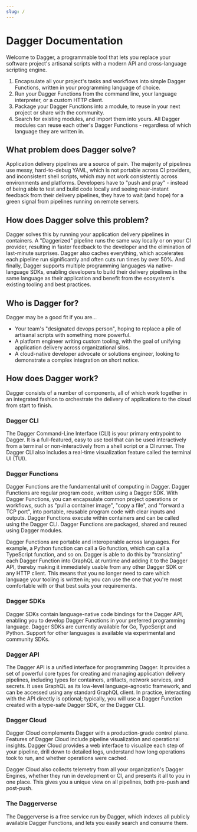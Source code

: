 ```yaml
---
slug: /
---
```


# Dagger Documentation

Welcome to Dagger, a programmable tool that lets you replace your software project's artisanal scripts with a modern API and cross-language scripting engine.

1. Encapsulate all your project's tasks and workflows into simple Dagger Functions, written in your programming language of choice.
2. Run your Dagger Functions from the command line, your language interpreter, or a custom HTTP client.
3. Package your Dagger Functions into a module, to reuse in your next project or share with the community.
4. Search for existing modules, and import them into yours. All Dagger modules can reuse each other's Dagger Functions - regardless of which language they are written in.

## What problem does Dagger solve?

Application delivery pipelines are a source of pain. The majority of pipelines use messy, hard-to-debug YAML, which is not portable across CI providers, and inconsistent shell scripts, which may not work consistently across environments and platforms. Developers have to "push and pray" - instead of being able to test and build code locally and seeing near-instant feedback from their delivery pipelines, they have to wait (and hope) for a green signal from pipelines running on remote servers.

## How does Dagger solve this problem?

Dagger solves this by running your application delivery pipelines in containers. A "Daggerized" pipeline runs the same way locally or on your CI provider, resulting in faster feedback to the developer and the elimination of last-minute surprises. Dagger also caches everything, which accelerates each pipeline run significantly and often cuts run times by over 50%. And finally, Dagger supports multiple programming languages via native-language SDKs, enabling developers to build their delivery pipelines in the same language as their application and benefit from the ecosystem's existing tooling and best practices.

## Who is Dagger for?

Dagger may be a good fit if you are...

- Your team's "designated devops person", hoping to replace a pile of artisanal scripts with something more powerful.
- A platform engineer writing custom tooling, with the goal of unifying application delivery across organizational silos.
- A cloud-native developer advocate or solutions engineer, looking to demonstrate a complex integration on short notice.

## How does Dagger work?

Dagger consists of a number of components, all of which work together in an integrated fashion to orchestrate the delivery of applications to the cloud from start to finish.

### Dagger CLI
The Dagger Command-Line Interface (CLI) is your primary entrypoint to Dagger. It is a full-featured, easy to use tool that can be used interactively from a terminal or non-interactively from a shell script or a CI runner. The Dagger CLI also includes a real-time visualization feature called the terminal UI (TUI).

### Dagger Functions
Dagger Functions are the fundamental unit of computing in Dagger. Dagger Functions are regular program code, written using a Dagger SDK. With Dagger Functions, you can encapsulate common project operations or workflows, such as "pull a container image", "copy a file", and "forward a TCP port", into portable, reusable program code with clear inputs and outputs. Dagger Functions execute within containers and can be called using the Dagger CLI. Dagger Functions are packaged, shared and reused using Dagger modules.

Dagger Functions are portable and interoperable across languages. For example, a Python function can call a Go function, which can call a TypeScript function, and so on. Dagger is able to do this by "translating" each Dagger Function into GraphQL at runtime and adding it to the Dagger API, thereby making it immediately usable from any other Dagger SDK or any HTTP client. This means that you no longer need to care which language your tooling is written in; you can use the one that you're most comfortable with or that best suits your requirements.

### Dagger SDKs
Dagger SDKs contain language-native code bindings for the Dagger API, enabling you to develop Dagger Functions in your preferred programming language. Dagger SDKs are currently available for Go, TypeScript and Python. Support for other languages is available via experimental and community SDKs.

### Dagger API
The Dagger API is a unified interface for programming Dagger. It provides a set of powerful core types for creating and managing application delivery pipelines, including types for containers, artifacts, network services, and secrets. It uses GraphQL as its low-level language-agnostic framework, and can be accessed using any standard GraphQL client. In practice, interacting with the API directly is optional; typically, you will use a Dagger Function created with a type-safe Dagger SDK, or the Dagger CLI.

### Dagger Cloud
Dagger Cloud complements Dagger with a production-grade control plane. Features of Dagger Cloud include pipeline visualization and operational insights. Dagger Cloud provides a web interface to visualize each step of your pipeline, drill down to detailed logs, understand how long operations took to run, and whether operations were cached.

Dagger Cloud also collects telemetry from all your organization's Dagger Engines, whether they run in development or CI, and presents it all to you in one place. This gives you a unique view on all pipelines, both pre-push and post-push.

### The Daggerverse
The Daggerverse is a free service run by Dagger, which indexes all publicly available Dagger Functions, and lets you easily search and consume them.
